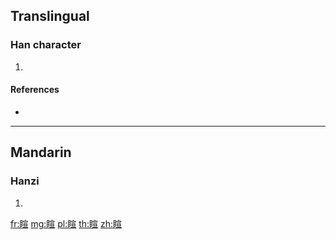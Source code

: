 {{character info/new}}
==Translingual==

===Han character===
{{Han char|rn=109|rad=目|as=09|sn=14|four=|canj=BUJMM}}

# {{defn|Han|sort=目09}}

====References====
* {{Han ref|kx=0812.420|dkj=23530|dj=1227.140|hdz=42503.130|uh=777B|ud=30587}}

----

==Mandarin==

===Hanzi===
{{cmn-hanzi|pin=[[xuān]] ([[xuan1]])|wg=hsüan<sup>1</sup>}}

# {{defn|lang=cmn|sort=目09}}

[[fr:睻]]
[[mg:睻]]
[[pl:睻]]
[[th:睻]]
[[zh:睻]]